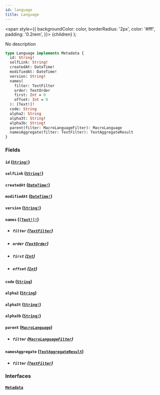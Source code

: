 ```yaml
---
id: language
title: Language
---
```


<span
style={{
      backgroundColor: color,
      borderRadius: '2px',
      color: '#fff',
      padding: '0.2rem',
    }}>
{children}
</span>
);

No description

```graphql
type Language implements Metadata {
  id: String!
  selfLink: String!
  createdAt: DateTime!
  modifiedAt: DateTime!
  version: String!
  names(
    filter: TextFilter
    order: TextOrder
    first: Int = 0
    offset: Int = 0
  ): [Text!]!
  code: String
  alpha2: String
  alpha3t: String!
  alpha3b: String!
  parent(filter: MacroLanguageFilter): MacroLanguage
  namesAggregate(filter: TextFilter): TextAggregateResult
}
```

### Fields

#### `id` ([`String!`](/docs/schema/scalars/string))

#### `selfLink` ([`String!`](/docs/schema/scalars/string))

#### `createdAt` ([`DateTime!`](/docs/schema/scalars/date-time))

#### `modifiedAt` ([`DateTime!`](/docs/schema/scalars/date-time))

#### `version` ([`String!`](/docs/schema/scalars/string))

#### `names` ([`[Text!]!`](/docs/schema/objects/text))

- ##### `filter` ([`TextFilter`](/docs/schema/inputs/text-filter))

- ##### `order` ([`TextOrder`](/docs/schema/inputs/text-order))

- ##### `first` ([`Int`](/docs/schema/scalars/int))

- ##### `offset` ([`Int`](/docs/schema/scalars/int))

#### `code` ([`String`](/docs/schema/scalars/string))

#### `alpha2` ([`String`](/docs/schema/scalars/string))

#### `alpha3t` ([`String!`](/docs/schema/scalars/string))

#### `alpha3b` ([`String!`](/docs/schema/scalars/string))

#### `parent` ([`MacroLanguage`](/docs/schema/objects/macro-language))

- ##### `filter` ([`MacroLanguageFilter`](/docs/schema/inputs/macro-language-filter))

#### `namesAggregate` ([`TextAggregateResult`](/docs/schema/objects/text-aggregate-result))

- ##### `filter` ([`TextFilter`](/docs/schema/inputs/text-filter))

### Interfaces

#### [`Metadata`](/docs/schema/interfaces/metadata)
